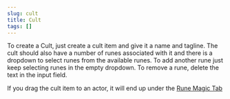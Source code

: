 ```yaml
---
slug: cult
title: Cult
tags: []
---
```


To create a Cult, just create a cult item and give it a name and tagline. The cult should also have
a number of runes associated with it and there is a dropdown to select runes from the available
runes. To add another rune just keep selecting runes in the empty dropdown. To remove a rune, delete
the text in the input field.

If you drag the cult item to an actor, it will end up under the
[Rune Magic Tab](/rqg-system/character-sheet/rune-magic)
